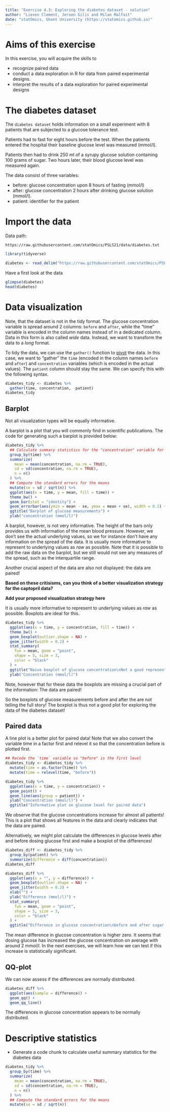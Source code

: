 ```yaml
---
title: "Exercise 4.3: Exploring the diabetes dataset - solution"
author: "Lieven Clement, Jeroen Gilis and Milan Malfait"
date: "statOmics, Ghent University (https://statomics.github.io)"
---
```


# Aims of this exercise

In this exercise, you will acquire the skills to

- recognize paired data
- conduct a data exploration in R for data from
paired experimental designs.
- interpret the results of a data exploration for paired experimental designs

# The diabetes dataset

The `diabetes dataset` holds information on a small experiment with
8 patients that are subjected to  a glucose tolerance test.


Patients had to fast for eight hours before the test.
When the patients entered the hospital their baseline glucose level was measured (mmol/l).

Patients then  had to drink 250 ml of a syrupy glucose solution containing 100 grams of sugar.
Two hours later, their blood glucose level was measured again.

The data consist of three variables:

- before: glucose concentration upon 8 hours of fasting (mmol/l)
- after: glucose concentration 2 hours after drinking glucose solution (mmol/l).
- patient: identifier for the patient

# Import the data

Data path:

  `https://raw.githubusercontent.com/statOmics/PSLS21/data/diabetes.txt`

```r
library(tidyverse)
```

```r
diabetes <- read_delim("https://raw.githubusercontent.com/statOmics/PSLS21/data/diabetes.txt", delim = " ")
```

Have a first look at the data

```r
glimpse(diabetes)
head(diabetes)
```

# Data visualization

Note, that the dataset is not in the tidy format. The glucose concentration
variable is spread around 2 columns: `before` and `after`, while the "time"
variable is encoded in the column names instead of in a dedicated column. Data
in this form is also called *wide* data. Instead, we want to transform the data
to a *long* format.

To tidy the data, we can use the `gather()` function to
[pivot](https://r4ds.had.co.nz/tidy-data.html#pivoting) the data. In this case,
we want to "gather" the `time` (encoded in the column names `before` and
`after`) and `concentration` variables (which is encoded in the actual values).
The `patient` column should stay the same. We can specify this with the
following syntax.

```r
diabetes_tidy <- diabetes %>%
  gather(time, concentration, -patient)
diabetes_tidy
```

## Barplot

Not all visualization types will be equally informative.

A barplot is a plot that you will
commonly find in scientific publications.
The code for generating such a barplot
is provided below:

```r
diabetes_tidy %>%
  ## Calculate summary statistics for the "concentration" variable for each "time"
  group_by(time) %>%
  summarize(
    mean = mean(concentration, na.rm = TRUE),
    sd = sd(concentration, na.rm = TRUE),
    n = n()
  ) %>%
  ## Compute the standard errors for the means
  mutate(se = sd / sqrt(n)) %>%
  ggplot(aes(x = time, y = mean, fill = time)) +
  theme_bw() +
  geom_bar(stat = "identity") +
  geom_errorbar(aes(ymin = mean - se, ymax = mean + se), width = 0.2) +
  ggtitle("Barplot of glucose measurements") +
  ylab("concentration (mmol/l)")
```


A barplot, however, is not very informative.
The height of the
bars only provides us with information of the mean blood pressure.
However, we don't see the actual underlying values, so we for
instance don't have any information on the spread of the data.
It is usually more informative to represent to underlying
values as _raw_ as possible.
Note that it is possible to add the
raw data on the barplot, but we still would not see any measures
of the spread, such as the interquartile range.

Another crucial aspect of the data are also not displayed:
the data are paired!

**Based on these critisisms, can you think of a better**
**visualization strategy for the captopril data?**

**Add your proposed visualization strategy here**

It is usually more informative to represent to underlying
values as _raw_ as possible. Boxplots are ideal for this.

```r
diabetes_tidy %>%
  ggplot(aes(x = time, y = concentration, fill = time)) +
  theme_bw() +
  geom_boxplot(outlier.shape = NA) +
  geom_jitter(width = 0.2) +
  stat_summary(
    fun = mean, geom = "point",
    shape = 5, size = 3,
    color = "black"
  ) +
  ggtitle("Naive boxplot of glucose concentration\nNot a good representation for paired data!") +
  ylab("Concentration (mmol/l)")
```

Note, however that for these data the boxplots are missing a crucial part of the information: The data are paired!

So the boxplots of glucose measurements before and after the  are not telling the full story! The boxplot is thus not a good plot for exploring the data of the diabetes dataset!

## Paired data

A line plot is a better plot for paired data!
Note that we also convert the variable time in a factor first and relevel it so that the concentration before is plotted first.

```r
## Recode the `time` variable so "before" is the first level
diabetes_tidy <- diabetes_tidy %>%
  mutate(time = as.factor(time)) %>%
  mutate(time = relevel(time, "before"))

diabetes_tidy %>%
  ggplot(aes(x = time, y = concentration)) +
  geom_point() +
  geom_line(aes(group = patient)) +
  ylab("Concentration (mmol/l)") +
  ggtitle("Informative plot on glucose level for paired data")
```

We observe that the glucose concentrations increase for almost all patients!
This is a plot that shows all features in the data and clearly indicates that the data are paired.

Alternatively, we might plot calculate the differences in glucose levels after and before dosing glucose first and make a boxplot of the differences!

```r
diabetes_diff <- diabetes_tidy %>%
  group_by(patient) %>%
  summarize(difference = diff(concentration))
diabetes_diff
```

```r
diabetes_diff %>%
  ggplot(aes(x = "", y = difference)) +
  geom_boxplot(outlier.shape = NA) +
  geom_jitter(width = 0.2) +
  xlab("") +
  ylab("Difference (mmol/l)") +
  stat_summary(
    fun = mean, geom = "point",
    shape = 5, size = 3,
    color = "black"
  ) +
  ggtitle("Difference in glucose concentration\nbefore and after sugar intake")
```

The mean difference in glucose concentration is higher zero. It seems that dosing glucose has increased the glucose concentration on average with around 2 mmol/l.
In the next exercises, we will
learn how we can test if this increase is statistically significant.

## QQ-plot

We can now assess if the differences are normally distributed.

```r
diabetes_diff %>%
  ggplot(aes(sample = difference)) +
  geom_qq() +
  geom_qq_line()
```

The differences in glucose concentration appears to be normally distributed.

# Descriptive statistics

- Generate a code chunk to calculate useful summary statistics for
the diabetes data

```r
diabetes_tidy %>%
  group_by(time) %>%
  summarize(
    mean = mean(concentration, na.rm = TRUE),
    sd = sd(concentration, na.rm = TRUE),
    n = n()
  ) %>%
  ## Compute the standard errors for the means
  mutate(se = sd / sqrt(n))
```
